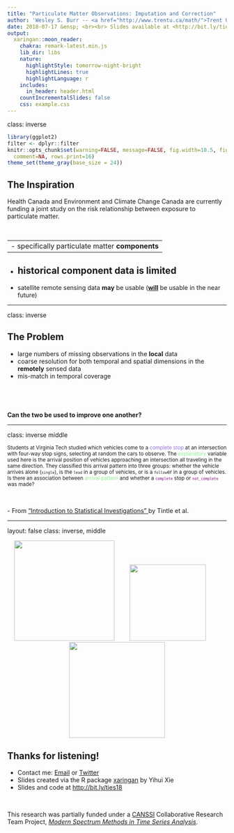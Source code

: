 ```yaml
---
title: "Particulate Matter Observations: Imputation and Correction"
author: 'Wesley S. Burr -- <a href="http://www.trentu.ca/math/">Trent University</a> <br> <a href="http://github.com/wesleyburr"><i class="fa fa-github fa-fw"></i>&nbsp; wsburr</a><br> <a href="http://twitter.com/wsburr"> <i class="fa fa-twitter fa-fw"></i>&nbsp; @wsburr</a><br> <a href="mailto:wesleyburr@trentu.ca"><i class="fa fa-paper-plane fa-fw"></i>&nbsp; wesleyburr@trentu.ca</a><br><br/>&amp;<br/><br/>Hwashin H. Shin -- Health Canada &amp; <a href="http://mast.queensu.ca/">Queen&#39;s University</a>'
date: 2018-07-17 &ensp; <br><br> Slides available at <http://bit.ly/ties18>
output:
  xaringan::moon_reader:
    chakra: remark-latest.min.js
    lib_dir: libs
    nature:
      highlightStyle: tomorrow-night-bright
      highlightLines: true
      highlightLanguage: r
    includes:
      in_header: header.html
    countIncrementalSlides: false
    css: example.css
---
```


class: inverse

```r
library(ggplot2)
filter <- dplyr::filter
knitr::opts_chunk$set(warning=FALSE, message=FALSE, fig.width=10.5, fig.height=4, 
  comment=NA, rows.print=16)
theme_set(theme_gray(base_size = 24))
```

## The Inspiration 

Health Canada and Environment and Climate Change Canada are
currently funding a joint study on the risk relationship
between exposure to particulate matter.

<br>

--
  - specifically particulate matter **components**
--

  - historical component data is limited
--

  - satellite remote sensing data **may** be usable (<a href="http://www.canue.ca">**will**</a> be usable in the near future)

---

class: inverse

## The Problem

- large numbers of missing observations in the **local** data
- coarse resolution for both temporal and spatial dimensions in the
  **remotely** sensed data
- mis-match in temporal coverage

<br>
--

**Can the two be used to improve one another?**

---

class: inverse middle

<small>Students at Virginia Tech studied which vehicles come to a
<font color="mediumpurple">complete stop</font> at an intersection with
four-way stop signs, selecting at random the cars to observe. 
The <font color="lightgreen">explanatory</font> variable used here is the arrival
position of vehicles approaching an intersection all traveling in the
same direction. They classified this arrival pattern into three groups:
whether the vehicle arrives alone (<code><small>single</small></code>),
is the <code><small>lead</small></code> in a group of
vehicles, or is a <code><small>follow</small></code>er in
a group of vehicles. Is there an association between <font
color="lightgreen">arrival pattern</font> and whether a <code><font
color="purple"><small>complete</small></font></code> stop or <code><font
color="purple"><small>not_complete</small></font></code> was made?</small>

<br>

<tiny>- From <a href="http://math.hope.edu/isi/"> 
"Introduction to Statistical Investigations"
</a> by Tintle et al.</tiny>

---
layout: false
class: inverse, middle

<center>
<a href="http://www.trentu.ca/math/"><img src="figure/trent.png" style="width: 230px;"/></a> &emsp;&emsp;
<a href="http://mast.queensu.ca/"><img src="figure/queens_black.png" style="width: 175px;"/></a> &emsp;&emsp;
<a href="https://creativecommons.org/licenses/by/4.0/"><img src="figure/cc.png" style="width: 220px;"/></a>
</center>

## Thanks for listening!

- Contact me: [Email](mailto:wesleyburr@trentu.ca) or [Twitter](https://twitter.com/wsburr)
- Slides created via the R package [xaringan](https://github.com/yihui/xaringan) by Yihui Xie
- Slides and code at <http://bit.ly/ties18>

<br/>

This research was partially funded under a <a href="http://www.canssi.ca/">CANSSI</a> Collaborative Research Team Project,
<a href="http://www.canssi.ca/canssi-collaborative-research-team-projects/modern-spectrum-methods-in-time-series-analysis-physical-science-environmental-science-and-computer-modeling/">*Modern Spectrum Methods in Time Series Analysis*</a>.
